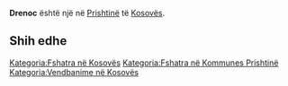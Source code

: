 {{Fshat në 
 | Emri                = Drenoc
 | EmriAlt                = 
 | NAME_SHORT_FORM=      
 | NAME_GENERIC=      
 | NAME_SORT_NAME_RO=      DRENOC
 | FULL_NAME_RO = Drenoc
 | FULL_NAME_ND_RO=Drenoc
 | SORT_NAME_RG=DRENOC
 | FULL_NAME_RG=Drenoc
 | FULL_NAME_ND_RG=Drenoc
 | SRP_NAME_SHORT_FORM=      
 | SRP_NAME_GENERIC=      
 | SRP_NAME_SORT_NAME_RO=      
 | SRP_FULL_NAME_RO = 
 | SRP_FULL_NAME_ND_RO=
 | SRP_SORT_NAME_RG=
 | SRP_FULL_NAME_RG=
 | SRP_FULL_NAME_ND_RG=
 | Emri (Rasa dhanore) = 
 | Figura              = 
 | Shteti              = Kosovo
 | Komuna              = Prishtinë
 | Kodi postar         = 
 | Sipërfaqja          = 

 | Popullsia           = 

 | Regj. i popullsisë  = 
 | Dend. e popullsisë  = 
 | Faqja zyrtare       = 
 <!--- Koordinatat ----> 
 | Gjerësia            = 42.743809
 | Gjatësia            = 21.109172
 | Lartësia            = 
}}
'''Drenoc''' është një [[]] në [[Prishtinë]] të [[Kosovës]].

<!-- == Gjeografia == -->
<!-- == Historia == -->
<!-- == Demografia == -->
== Shih edhe ==
{{Komuna Prishtinë}}
{{Kosovo-Administrata-Cung}}

[[Kategoria:Fshatra në Kosovës]]
[[Kategoria:Fshatra në Kommunes Prishtinë]]
[[Kategoria:Vendbanime në Kosovës]]